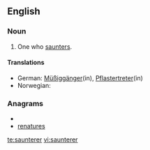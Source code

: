 ==English==

===Noun===
{{en-noun}}

#One who [[saunter]]s.

====Translations====
{{top}}
* German: [[Müßiggänger]](in), [[Pflastertreter]](in)  
* Norwegian: [[]]

{{mid}}
{{bottom}}

===Anagrams===
* {{alphagram|aeenrrstu}}
* [[renatures#English|renatures]]

[[te:saunterer]]
[[vi:saunterer]]